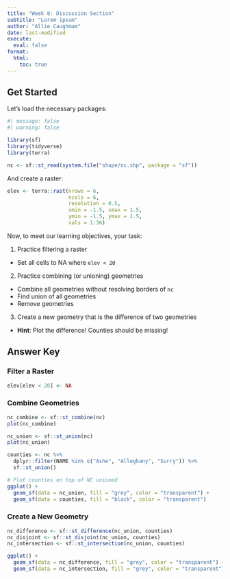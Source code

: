 ```yaml
---
title: "Week 8: Discussion Section"
subtitle: "Lorem ipsum"
author: "Allie Caughmam"
date: last-modified
execute: 
  eval: false
format:
  html:
    toc: true
---
```


## Get Started

Let's load the necessary packages:

```r
#| message: false
#| warning: false

library(sf)
library(tidyverse)
library(terra)
```

```r
nc <- sf::st_read(system.file("shape/nc.shp", package = "sf"))
```

And create a raster:

```r
elev <- terra::rast(nrows = 6, 
                    ncols = 6, 
                    resolution = 0.5,
                    xmin = -1.5, xmax = 1.5, 
                    ymin = -1.5, ymax = 1.5,
                    vals = 1:36)
```

Now, to meet our learning objectives, your task:

1. Practice filtering a raster
  - Set all cells to NA where `elev < 20`
2. Practice combining (or unioning) geometries
  - Combine all geometries without resolving borders of `nc`
  - Find union of all geometries
  - Remove geometries
3. Create a new geometry that is the difference of two geometries
  - **Hint**: Plot the difference! Counties should be missing!

## Answer Key

### Filter a Raster
```r
elev[elev < 20] <- NA
```

### Combine Geometries
```r
nc_combine <- sf::st_combine(nc)
plot(nc_combine)

nc_union <- sf::st_union(nc)
plot(nc_union)

counties <- nc %>%
  dplyr::filter(NAME %in% c("Ashe", "Alleghany", "Surry")) %>%
  sf::st_union()

# Plot counties on top of NC unioned
ggplot() +
  geom_sf(data = nc_union, fill = "grey", color = "transparent") +
  geom_sf(data = counties, fill = "black", color = "transparent")
```

### Create a New Geometry
```r
nc_difference <- sf::st_difference(nc_union, counties)
nc_disjoint <- sf::st_disjoint(nc_union, counties)
nc_intersection <- sf::st_intersection(nc_union, counties)

ggplot() + 
  geom_sf(data = nc_difference, fill = "grey", color = "transparent") +
  geom_sf(data = nc_intersection, fill = "grey", color = "transparent")
```